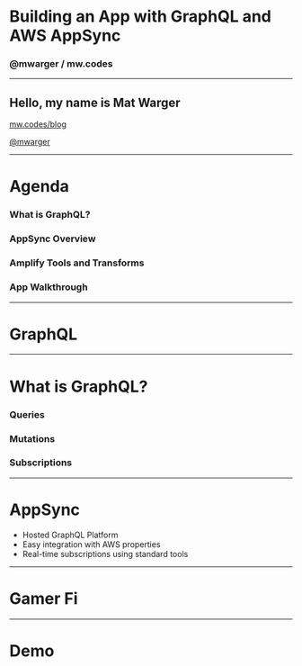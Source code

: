 
# Building an App with GraphQL and AWS AppSync

### @mwarger / mw.codes

---

## Hello, my name is Mat Warger

[mw.codes/blog](https://mw.codes/blog)

[@mwarger](https://twitter.com/mwarger)

---

# Agenda

### What is GraphQL?

### AppSync Overview

### Amplify Tools and Transforms

### App Walkthrough

---

# GraphQL

---

# What is GraphQL?

### Queries

### Mutations

### Subscriptions

---

# AppSync

<ul>
  <Appear>
    <li>Hosted GraphQL Platform </li>
    <li>Easy integration with AWS properties</li>
    <li>Real-time subscriptions using standard tools</li>
  </Appear>
</ul>

---

# Gamer Fi

---

# Demo
